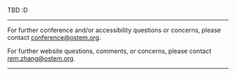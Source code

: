 
<SiteLayout title="What's New" accent="nav-green">

TBD :D

---

For further conference and/or accessibility questions or concerns, please
contact conference@ostem.org.

For further website questions, comments, or concerns, please contact rem.zhang@ostem.org.

---

</SiteLayout>